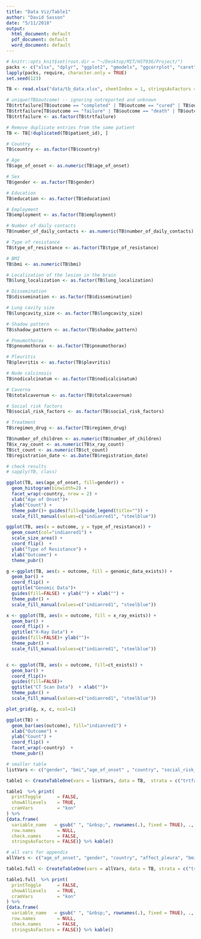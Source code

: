 ```yaml
---
title: "Data Viz/Table1"
author: "David Sasson"
date: "5/11/2018"
output:
  html_document: default
  pdf_document: default
  word_document: default
---
```


```r
# knitr::opts_knit$set(root.dir = "~/Desktop/MIT/HST936/Project/")
packs <- c("xlsx", "dplyr", "ggplot2", "gmodels", "ggcorrplot", "caret", "caTools", "gridExtra", "ggthemes", "grid", "ggpubr", "tableone", "knitr", "cowplot")
lapply(packs, require, character.only = TRUE)
set.seed(123)
```

```r
TB <- read.xlsx("data/tb_data.xlsx", sheetIndex = 1, stringsAsFactors = FALSE, header = TRUE)
```

```r
# unique(TB$outcome) -- ignoring notreported and unknown
TB$trtfailure[TB$outcome == "completed" | TB$outcome == "cured" | TB$outcome == "still_on_treatment"] <- 0
TB$trtfailure[TB$outcome == "failure" | TB$outcome == "death" | TB$outcome == "default" | TB$outcome == "died"] <- 1
TB$trtfailure <- as.factor(TB$trtfailure)

# Remove duplicate entries from the same patient
TB <- TB[!duplicated(TB$patient_id), ]
```




```r
# Country
TB$country <- as.factor(TB$country)

# Age
TB$age_of_onset <- as.numeric(TB$age_of_onset)

# Sex
TB$gender <- as.factor(TB$gender)

# Education
TB$education <- as.factor(TB$education)

# Employment
TB$employment <- as.factor(TB$employment)

# Number of daily contacts
TB$number_of_daily_contacts <- as.numeric(TB$number_of_daily_contacts)

# Type of resistance
TB$type_of_resistance <- as.factor(TB$type_of_resistance)

# BMI
TB$bmi <- as.numeric(TB$bmi)

# Localization of the lesion in the brain
TB$lung_localization <- as.factor(TB$lung_localization)

# Dissemination
TB$dissemination <- as.factor(TB$dissemination)

# Lung cavity size
TB$lungcavity_size <- as.factor(TB$lungcavity_size)

# Shadow pattern
TB$shadow_pattern <- as.factor(TB$shadow_pattern)

# Pneumothorax
TB$pneumothorax <- as.factor(TB$pneumothorax)

# Pleuritis
TB$plevritis <- as.factor(TB$plevritis)

# Node calcinosis
TB$nodicalcinatum <- as.factor(TB$nodicalcinatum)

# Caverna
TB$totalcavernum <- as.factor(TB$totalcavernum)

# Social risk factors
TB$social_risk_factors <- as.factor(TB$social_risk_factors)

# Treatment 
TB$regimen_drug <- as.factor(TB$regimen_drug)

TB$number_of_children <- as.numeric(TB$number_of_children)
TB$x_ray_count <- as.numeric(TB$x_ray_count)
TB$ct_count <- as.numeric(TB$ct_count)
TB$registration_date <- as.Date(TB$registration_date)

# check results
# sapply(TB, class)
```






```r
ggplot(TB, aes(age_of_onset, fill=gender)) + 
  geom_histogram(binwidth=2) +
  facet_wrap(~country, nrow = 2) + 
  xlab("Age of Onset")+
  ylab("Count") + 
  theme_pubr()+ guides(fill=guide_legend(title="")) + 
  scale_fill_manual(values=c("indianred1", "steelblue"))
```



```r
ggplot(TB, aes(x = outcome, y = type_of_resistance)) +
  geom_count(col="indianred1") + 
  scale_size_area() +
  coord_flip()  + 
  ylab("Type of Resistance") + 
  xlab("Outcome") + 
  theme_pubr() 
```



```r
g <-ggplot(TB, aes(x = outcome, fill = genomic_data_exists)) +
  geom_bar() + 
  coord_flip() + 
  ggtitle("Genomic Data")+
  guides(fill=FALSE) + ylab("") + xlab("") + 
  theme_pubr() + 
  scale_fill_manual(values=c("indianred1", "steelblue"))

x <- ggplot(TB, aes(x = outcome, fill = x_ray_exists)) +
  geom_bar() + 
  coord_flip() + 
  ggtitle("X-Ray Data") +
  guides(fill=FALSE)+ ylab("")+  
  theme_pubr() + 
  scale_fill_manual(values=c("indianred1", "steelblue"))


c <- ggplot(TB, aes(x = outcome, fill=ct_exists)) +
  geom_bar() + 
  coord_flip()+ 
  guides(fill=FALSE)+ 
  ggtitle("CT Scan Data")  + xlab("")+ 
  theme_pubr() + 
  scale_fill_manual(values=c("indianred1", "steelblue"))

plot_grid(g, x, c, ncol=1) 

```




```r
ggplot(TB) +
  geom_bar(aes(outcome), fill="indianred1") + 
  xlab("Outcome") +
  ylab("Count") +
  coord_flip() + 
  facet_wrap(~country)  + 
  theme_pubr()
```


```r
# smaller table
listVars <- c("gender", "bmi","age_of_onset" , "country", "social_risk_factors","education", "regimen_drug")

table1 <- CreateTableOne(vars = listVars, data = TB,  strata = c("trtfailure"), test=F)

table1  %>% print(
  printToggle      = FALSE,
  showAllLevels    = TRUE,
  cramVars         = "kon"
) %>%
{data.frame(
  variable_name   = gsub(" ", "&nbsp;", rownames(.), fixed = TRUE), .,
  row.names        = NULL,
  check.names      = FALSE,
  stringsAsFactors = FALSE)} %>% kable()
```



```r
# all vars for appendix
allVars <- c("age_of_onset", "gender", "country", "affect_pleura", "bmi", "employment", "totalcavernum", "nodicalcinatum", "type_of_resistance", "lung_capacity_decrease","lungcavity_size", "pneumothorax", "dissemination", "regimen_drug", "shadow_pattern", "ct_count", "microscopy", "number_of_daily_contacts", "lung_localization", "x_ray_count", "process_prevalence","plevritis", "social_risk_factors","education", "regimen_drug")

table1.full <- CreateTableOne(vars = allVars, data = TB, strata = c("trtfailure"), test=F)

table1.full  %>% print(
  printToggle      = FALSE,
  showAllLevels    = TRUE,
  cramVars         = "kon"
) %>%
{data.frame(
  variable_name   = gsub(" ", "&nbsp;", rownames(.), fixed = TRUE), .,
  row.names        = NULL,
  check.names      = FALSE,
  stringsAsFactors = FALSE)} %>% kable()

```

